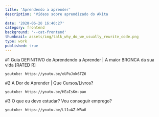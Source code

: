 ```yaml
---
title: 'Aprendendo a aprender'
description: 'Vídeos sobre aprendizado do Akita
'
date: '2020-06-20 16:40:27'
category: frontend
background: '--cat-frontend'
thumbnail: assets/img/talk_why_do_we_usually_rewrite_code.png
type: work
published: true
---
```


#1 Guia DEFINITIVO de Aprendendo a Aprender | A maior BRONCA da sua vida [RATED R]

`youtube: https://youtu.be/oUPaJxk6TZ0`

#2 A Dor de Aprender | Que Cursos/Livros?

`youtube: https://youtu.be/HEaIsKm-pao`

#3 O que eu devo estudar? Vou conseguir emprego?

`youtube: https://youtu.be/Ll1uAZ-WRa0`